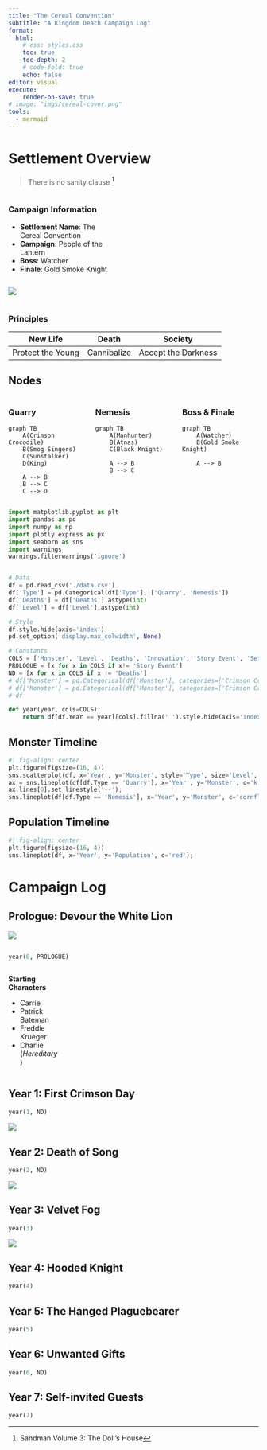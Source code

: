 ---
title: "The Cereal Convention"
subtitle: "A Kingdom Death Campaign Log"
format: 
  html:
    # css: styles.css
    toc: true
    toc-depth: 2
    # code-fold: true
    echo: false
editor: visual
execute: 
    render-on-save: true
# image: "imgs/cereal-cover.png"
tools:
  - mermaid
---

# Settlement Overview
> There is no sanity clause [^1]

[^1]: Sandman Volume 3: The Doll's House

::: {.column-page}
::: {.column width="40%"}
### Campaign Information
- **Settlement Name**: The Cereal Convention  
- **Campaign**: People of the Lantern  
- **Boss**: Watcher  
- **Finale**: Gold Smoke Knight  
:::

::: {.column width="50%"}
![](imgs/cereal-cover.png)
:::
:::

### Principles
| New Life       | Death         | Society         |
|----------------|---------------|-----------------|
| Protect the Young | Cannibalize  | Accept the Darkness |


## Nodes

:::: {.columns}
::: {.column width="30%"}
### Quarry

```{mermaid}
graph TB
    A(Crimson Crocodile)
    B(Smog Singers)
    C(Sunstalker)
    D(King)

    A --> B
    B --> C
    C --> D
```
:::

::: {.column width="30%"}
### Nemesis
```{mermaid}
graph TB
    A(Manhunter)
    B(Atnas)
    C(Black Knight)

    A --> B
    B --> C
```
:::
::: {.column width="30%"}
### Boss & Finale
```{mermaid}
graph TB
    A(Watcher)
    B(Gold Smoke Knight)

    A --> B
```
:::
:::: 

::: {.column-screen-inset}
```{python}
import matplotlib.pyplot as plt
import pandas as pd
import numpy as np
import plotly.express as px
import seaborn as sns
import warnings
warnings.filterwarnings('ignore')


# Data
df = pd.read_csv('./data.csv')
df['Type'] = pd.Categorical(df['Type'], ['Quarry', 'Nemesis'])
df['Deaths'] = df['Deaths'].astype(int)
df['Level'] = df['Level'].astype(int)

# Style
df.style.hide(axis='index')
pd.set_option('display.max_colwidth', None)

# Constants
COLS = ['Monster', 'Level', 'Deaths', 'Innovation', 'Story Event', 'Settlement Event', 'Notable Event']
PROLOGUE = [x for x in COLS if x!= 'Story Event']
ND = [x for x in COLS if x != 'Deaths']
# df['Monster'] = pd.Categorical(df['Monster'], categories=['Crimson Crocodile', 'Smog Singers', 'Sunstalker', 'King', 'Manhunter', 'Atnas', 'Black Knight', 'Watcher', 'Gold Smoke Knight'], ordered=True)
# df['Monster'] = pd.Categorical(df['Monster'], categories=['Crimson Crocodile', 'Smog Singers', 'Manhunter', 'Atnas'], ordered=True)
# df

def year(year, cols=COLS):
    return df[df.Year == year][cols].fillna(' ').style.hide(axis='index')
```
## Monster Timeline
```{python}
#| fig-align: center
plt.figure(figsize=(16, 4))
sns.scatterplot(df, x='Year', y='Monster', style='Type', size='Level', hue='Monster', palette='Set2', s=50)
ax = sns.lineplot(df[df.Type == 'Quarry'], x='Year', y='Monster', c='k');
ax.lines[0].set_linestyle('--');
sns.lineplot(df[df.Type == 'Nemesis'], x='Year', y='Monster', c='cornflowerblue');
```

## Population Timeline

```{python}
#| fig-align: center
plt.figure(figsize=(16, 4))
sns.lineplot(df, x='Year', y='Population', c='red');
```

:::

# Campaign Log

## Prologue: Devour the White Lion
::::{.column-screen}
![](imgs/CrimsonCroc.png)
:::

:::: {.column-page}

:::{.column width=70%}
```{python}
year(0, PROLOGUE)
```
:::

:::{.column width=20%}
**Starting Characters** 

- Carrie
- Patrick Bateman
- Freddie Krueger
- Charlie (_Hereditary_) 
:::
::::



## Year 1: First Crimson Day
::: {.column-page-inset}
```{python}
year(1, ND)
```
:::
::: {.column-page}
![](imgs/year1.png)
:::

## Year 2: Death of Song
:::{.column-page-inset}
```{python}
year(2, ND)
```
:::{.column-screen}
![](imgs/SmogSingers.png)
:::

:::
## Year 3: Velvet Fog
:::{.column-page-inset}
```{python}
year(3)
```
:::
:::{.column-body}
![](imgs/year3.png)
:::

## Year 4: Hooded Knight
:::{.column-page-inset}
```{python}
year(4)
```
:::

## Year 5: The Hanged Plaguebearer
:::{.column-page-inset}
```{python}
year(5)
```
:::

## Year 6: Unwanted Gifts
:::{.column-page-inset}
```{python}
year(6, ND)
```
:::

## Year 7: Self-invited Guests
:::{.column-page-inset}
```{python}
year(7)
```
:::


